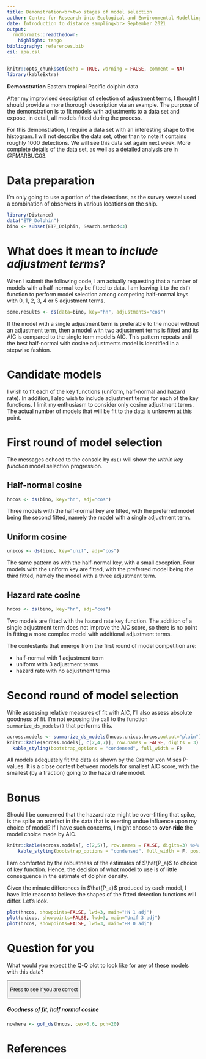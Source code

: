 ```yaml
---
title: Demonstration<br>two stages of model selection
author: Centre for Research into Ecological and Environmental Modelling <br> **University of St Andrews**
date: Introduction to distance sampling<br> September 2021
output:
  rmdformats::readthedown:
    highlight: tango
bibliography: references.bib
csl: apa.csl
---
```


```r
knitr::opts_chunk$set(echo = TRUE, warning = FALSE, comment = NA)
library(kableExtra)
```

::: {.alert .alert-success}
<strong>Demonstration</strong> Eastern tropical Pacific dolphin data
:::

After my improvised description of selection of adjustment terms, I thought I should provide a more thorough description via an example. The purpose of the demonstration is to fit models with adjustments to a data set and expose, in detail, all models fitted during the process.

For this demonstration, I require a data set with an interesting shape to the histogram. I will not describe the data set, other than to note it contains roughly 1000 detections. We will see this data set again next week. More complete details of the data set, as well as a detailed analysis are in @FMARBUC03.

# Data preparation

I'm only going to use a portion of the detections, as the survey vessel used a combination of observers in various locations on the ship.

```r
library(Distance)
data("ETP_Dolphin")
bino <- subset(ETP_Dolphin, Search.method<3)
```

# What does it mean to *include adjustment terms*?

When I submit the following code, I am actually requesting that a number of models with a half-normal key be fitted to data. I am leaving it to the `ds()` function to perform model selection among competing half-normal keys with 0, 1, 2, 3, 4 or 5 adjustment terms.

```r
some.results <- ds(data=bino, key="hn", adjustments="cos")
```

If the model with a single adjustment term is preferable to the model without an adjustment term, then a model with two adjustment terms is fitted and its AIC is compared to the single term model's AIC. This pattern repeats until the best half-normal with cosine adjustments model is identified in a stepwise fashion.

# Candidate models

I wish to fit each of the key functions (uniform, half-normal and hazard rate). In addition, I also wish to include adjustment terms for each of the key functions. I limit my enthusiasm to consider only cosine adjustment terms. The actual number of models that will be fit to the data is unknown at this point.

# First round of model selection

The messages echoed to the console by `ds()` will show the *within key function* model selection progression.

## Half-normal cosine

```r
hncos <- ds(bino, key="hn", adj="cos")
```

Three models with the half-normal key are fitted, with the preferred model being the second fitted, namely the model with a single adjustment term.

## Uniform cosine

```r
unicos <- ds(bino, key="unif", adj="cos")
```

The same pattern as with the half-normal key, with a small exception. Four models with the uniform key are fitted, with the preferred model being the third fitted, namely the model with a three adjustment term.

## Hazard rate cosine

```r
hrcos <- ds(bino, key="hr", adj="cos")
```

Two models are fitted with the hazard rate key function. The addition of a single adjustment term does not improve the AIC score, so there is no point in fitting a more complex model with additional adjustment terms.

The contestants that emerge from the first round of model competition are:

-   half-normal with 1 adjustment term
-   uniform with 3 adjustment terms
-   hazard rate with no adjustment terms

# Second round of model selection

While assessing relative measures of fit with AIC, I'll also assess absolute goodness of fit. I'm not exposing the call to the function `summarize_ds_models()` that performs this.

```r
across.models <- summarize_ds_models(hncos,unicos,hrcos,output="plain")
knitr::kable(across.models[, c(2,4,7)], row.names = FALSE, digits = 3) %>%
  kable_styling(bootstrap_options = "condensed", full_width = F)
```

All models adequately fit the data as shown by the Cramer von Mises P-values. It is a close contest between models for smallest AIC score, with the smallest (by a fraction) going to the hazard rate model.

# Bonus

Should I be concerned that the hazard rate might be over-fitting that spike, is the spike an artefact in the data that is exerting undue influence upon my choice of model? If I have such concerns, I might choose to **over-ride** the model choice made by AIC.

```r
knitr::kable(across.models[, c(2,5)], row.names = FALSE, digits=3) %>%
    kable_styling(bootstrap_options = "condensed", full_width = F, position = "float_right")
```

I am comforted by the robustness of the estimates of $\hat{P_a}$ to choice of key function. Hence, the decision of what model to use is of little consequence in the estimate of dolphin density.

Given the minute differences in $\hat{P_a}$ produced by each model, I have little reason to believe the shapes of the fitted detection functions will differ. Let's look.

```r
plot(hncos, showpoints=FALSE, lwd=3, main="HN 1 adj")
plot(unicos, showpoints=FALSE, lwd=3, main="Unif 3 adj")
plot(hrcos, showpoints=FALSE, lwd=3, main="HR 0 adj")
```

# Question for you

What would you expect the Q-Q plot to look like for any of these models with this data?

<p>

<button class="btn btn-primary btn-sm" type="button" data-toggle="collapse" data-target="#collapseExample" aria-expanded="false" aria-controls="collapseExample">

Press to see if you are correct

</button>

</p>

::: {#collapseExample .collapse}
<h5 class="card-title">

Goodness of fit, half normal cosine

</h5>

::: {.card .card-block .card .text-white .bg-warning .mb-3 style="max-width: 75rem;"}
```r
nowhere <- gof_ds(hncos, cex=0.6, pch=20)
```
:::
:::

# References
